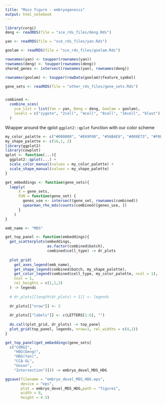 ```yaml
---
title: "Main figure - embryogenesis"
output: html_notebook
---
```


```r
library(corgi)
deng <- readRDS(file = "sce_rds_files/deng.Rds")

yan <- readRDS(file = "sce_rds_files/yan.Rds")

goolam <- readRDS(file = "sce_rds_files/goolam.Rds")

rownames(yan) <- toupper(rownames(yan))
rownames(deng) <- toupper(rownames(deng))
shared_genes <- intersect(rownames(yan), rownames(deng))

rownames(goolam) <- toupper(rowData(goolam)$feature_symbol)

gene_sets <- readRDS(file = "other_rds_files/gene_sets.Rds")


combined <- 
  combine_sces(
    sce_list = list(Yan = yan, Deng = deng, Goolam = goolam),
    levels = c("zygote", "2cell", "4cell", "8cell", "16cell", "blast")
  )
```

Wrapper around the qplot `ggplot2::qplot` function with our color scheme


```r
my_color_palette <- c("#000000", "#E69F00", "#56B4E9", "#009E73", "#F0E442", "#0072B2", "#D55E00", "#CC79A7")
my_shape_palette <- c(16,1, 2)
library(ggplot2)
library(cowplot)
qplot <- function(...){
  ggplot2::qplot(...) +
  scale_color_manual(values = my_color_palette) +
  scale_shape_manual(values = my_shape_palette)
}
```


```r
get_embeddings <- function(gene_sets){
  lapply(
      X = gene_sets,
      FUN = function(gene_set) {
        genes_use <- intersect(gene_set, rownames(combined))
        spearman_rho_mds(counts(combined)[genes_use, ])
      }
    )
}
```


```r
emb_name <- "MDS"

get_top_panel <- function(embeddings){
  get_scatterplots(embeddings,
                   as.factor(combined$batch),
                   combined$cell_type) -> dr_plots
  
  plot_grid(
    get_axes_legend(emb_name),
    get_shape_legend(combined$batch, my_shape_palette),
    get_color_legend(combined$cell_type, my_color_palette, ncol = 1),
    ncol = 1,
    rel_heights = c(1,1,2)
  ) -> legends
  
  # dr_plots[[length(dr_plots) + 1]] <- legends
  
  dr_plots[["nrow"]] <- 2
  
  dr_plots[["labels"]] <- c(LETTERS[1:6], "")
  
  do.call(plot_grid, dr_plots) -> top_panel
  plot_grid(top_panel, legends, nrow=1, rel_widths = c(4,1))
}

get_top_panel(get_embeddings(gene_sets[
  c("CORGI",
    "HDG(Deng)",
    "HDG(Yan)",
    "CCA-GL",
    "Union",
    "Intersection")])) -> embryo_devel_MDS_HDG

ggsave(filename = "embryo_devel_MDS_HDG.eps",
       device = "eps", 
       plot = embryo_devel_MDS_HDG,path = "figures", 
       width = 8,
       height = 4.5)
```

